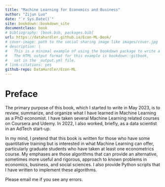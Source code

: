 ```yaml
--- 
title: "Machine Learning for Economics and Business"
author: "Zijun Luo"
date: "`r Sys.Date()`"
site: bookdown::bookdown_site
documentclass: book
# bibliography: [book.bib, packages.bib]
url: https://datahurdler.github.io/Econ-ML-Book/
# cover-image: path to the social sharing image like images/cover.jpg
# description: |
#   This is a minimal example of using the bookdown package to write a book.
#   The HTML output format for this example is bookdown::gitbook,
#   set in the _output.yml file.
# link-citations: yes
github-repo: DataHurdler/Econ-ML
---
```


# Preface {-}

The primary purpose of this book, which I started to write in May 2023, is to review, summarize, and organize what I have learned in Machine Learning as a PhD economist. I have taken several Machine Learning related courses on Coursera and Udemy. In 2022, I also worked, briefly, as a data scientist in an AdTech start-up.

In my mind, I pretend that this book is written for those who have some quantitative training but is interested in what Machine Learning can offer, particularly graduate students who have taken at least one econometrics course. My emphases are those algorithms that can provide an alternative, sometimes more useful and rigorous, approach to known problems in economics, business, and social sciences. I also provide Python scripts that I have written to implement these algorithms.

Please email me if you see any errors.

<!-- If you need PDF output, uncomment bookdown::pdf_book above in YAML. You will need a LaTeX installation, e.g., https://yihui.name/tinytex/ -->
